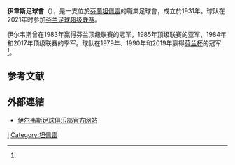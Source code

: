 {{noteTA
|G1=足球
|T=zh-cn:伊尔韦斯足球俱乐部;zh-hk:伊韋斯足球會;zh-tw:伊爾韋斯足球俱樂部;
|1=zh-cn:伊尔韦斯;zh-hk:伊韋斯;zh-tw:伊爾韋斯;
}}
{{Infobox football club
| clubname   = 伊韋斯
| image      = 
| fullname   = Tampereen Ilves
| nickname   = Ipa
| founded    = 1931年
| ground     = [[坦佩雷|坦佩雷]]{{le|坦梅拉体育场|Tammelan Stadion}}
| capacity   = 5,040
| chairman   = Kari Pansio
| manager    = Jarkko Wiss
| league     = [[芬蘭足球超級聯賽|芬蘭足球超級聯賽]]
| season     = 2021年
| position   = 芬超，第 5 位<ref name="v2021"/>
| pattern_la1 = _ilves18h
| pattern_b1 = _ilves19h
| pattern_ra1 = _ilves18h
| pattern_sh1 = _ilves18h
| leftarm1 = FFFF00
| body1 = FFFF00
| rightarm1 = FFFF00
| shorts1 = 347235
| socks1 = FFFF00
| pattern_la2 = _ilves19a
| pattern_b2 = _ilves19a
| pattern_ra2 = _ilves19a
| pattern_sh2 = _ilves18a
| leftarm2 = 347235
| body2 = 347235
| rightarm2 = 347235
| shorts2 = 347235
| socks2 = 347235
}}
'''伊韋斯足球會'''（{{lang-fi|FC Ilves}}），是一支位於[[芬蘭|芬蘭]][[坦佩雷|坦佩雷]]的職業足球會，成立於1931年。球队在2021年时参加[[芬兰足球超级联赛|芬兰足球超级联赛]]。

伊尔韦斯曾在1983年赢得芬兰顶级联赛的冠军，1985年顶级联赛的亚军，1984年和2017年顶级联赛的季军。球队在1979年、1990年和2019年赢得[[芬兰杯|芬兰杯]]的冠军<ref name="cup2019"/>。

== 参考文献 ==
{{Reflist|30em|refs=
<ref name="v2021">{{cite web | url = http://www.veikkausliiga.com/tilastot/2021/veikkausliiga/joukkueet/ | title = Joukkuetilastot | language = fi | publisher = Veikkausliiga | accessdate = 2021-10-31}}</ref>

<ref name="cup2019">{{cite web | url = https://yle.fi/urheilu/3-10834029 | title = Veikkausliigan ykkönen marssi myös Suomen Cupin voittoon – Ilves hyödynsi tilanteensa, IFK Mariehamn tuhlaili | language = fi | publisher = Yle | date = 2019-06-15 | accessdate = 2019-11-05}}</ref>
}}

== 外部連結 ==
* [https://www.ilvesjalkapallo.fi/ 伊尔韦斯足球俱乐部官方网站] {{Wayback|url=https://www.ilvesjalkapallo.fi/ |date=20210207002657 }} {{fi}}

{{芬蘭足球超級聯賽}}
{{soccer-stub}}

[[Category:芬兰足球俱乐部|I]]
[[Category:坦佩雷|Category:坦佩雷]]